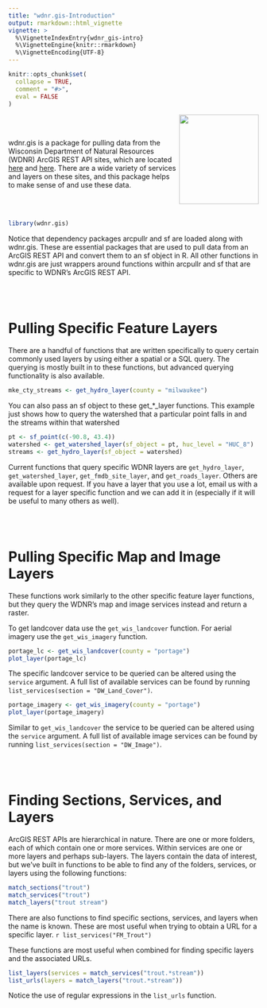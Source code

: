 ---
title: "wdnr.gis-Introduction"
output: rmarkdown::html_vignette
vignette: >
  %\VignetteIndexEntry{wdnr_gis-intro}
  %\VignetteEngine{knitr::rmarkdown}
  %\VignetteEncoding{UTF-8}
---

```{r, include = FALSE}
knitr::opts_chunk$set(
  collapse = TRUE,
  comment = "#>",
  eval = FALSE
)
```

<img src='../man/figures/logo.png' width="160" height="180" style="border: none" align="right"/>

\
\

wdnr.gis is a package for pulling data from the Wisconsin Department of
Natural Resources (WDNR) ArcGIS REST API sites, which are located [here](https://dnrmaps.wi.gov/arcgis/rest/services) and [here](https://dnrmaps.wi.gov/arcgis2/rest/services). There are a wide variety 
of services and layers on these sites, and this package helps to make sense of
and use these data.

\
\

```{r setup, eval = TRUE}
library(wdnr.gis)
```

Notice that dependency packages arcpullr and sf are loaded along 
with wdnr.gis. These are essential packages that are used to pull data
from an ArcGIS REST API and convert them to an sf object in R. All other
functions in wdnr.gis are just wrappers around functions within 
arcpullr and sf that are specific to WDNR's ArcGIS REST API.

\
\

# Pulling Specific Feature Layers

There are a handful of functions that are written specifically to query certain
commonly used layers by using either a spatial or a SQL query. The querying is
mostly built in to these functions, but advanced querying functionality is also
available.

```{r, warning = FALSE}
mke_cty_streams <- get_hydro_layer(county = "milwaukee")
```

You can also pass an sf object to these get_*_layer functions. This example just
shows how to query the watershed that a particular point falls in and the
streams within that watershed

```{r, warning = FALSE}
pt <- sf_point(c(-90.8, 43.4))
watershed <- get_watershed_layer(sf_object = pt, huc_level = "HUC_8")
streams <- get_hydro_layer(sf_object = watershed)
```

Current functions that query specific WDNR layers are `get_hydro_layer`, 
`get_watershed_layer`, `get_fmdb_site_layer`, and `get_roads_layer`. Others are 
available upon request. If you have a layer that you use a lot, email us with a 
request for a layer specific function and we can add it in (especially if it 
will be useful to many others as well).

\
\

# Pulling Specific Map and Image Layers

These functions work similarly to the other specific feature layer functions, 
but they query the WDNR's map and image services instead and return a raster.

To get landcover data use the `get_wis_landcover` function. For aerial imagery
use the `get_wis_imagery` function.

```{r}
portage_lc <- get_wis_landcover(county = "portage")
plot_layer(portage_lc)
```

The specific landcover service to be queried can be altered using the `service`
argument. A full list of available services can be found by running 
`list_services(section = "DW_Land_Cover")`.


```{r}
portage_imagery <- get_wis_imagery(county = "portage")
plot_layer(portage_imagery)
```

Similar to `get_wis_landcover` the service to be queried can be altered using
the `service` argument. A full list of available image services can be found by 
running  `list_services(section = "DW_Image")`.

\
\

# Finding Sections, Services, and Layers

ArcGIS REST APIs are hierarchical in nature. There are one or more folders, each
of which contain one or more services. Within services are one or more layers 
and perhaps sub-layers. The layers contain the data of interest, but we've built
in functions to be able to find any of the folders, services, or layers 
using the following functions:
 
```{r, eval = TRUE}
match_sections("trout")
match_services("trout")
match_layers("trout stream")
```

There are also functions to find specific sections, services, and layers when 
the name is known. These are most useful when trying to obtain a URL for a 
specific layer.
 ```{r, eval = TRUE}
list_services("FM_Trout")
```

These functions are most useful when combined for finding specific layers and 
the associated URLs.

```{r, eval = TRUE}
list_layers(services = match_services("trout.*stream"))
list_urls(layers = match_layers("trout.*stream"))
```

Notice the use of regular expressions in the `list_urls` function.

